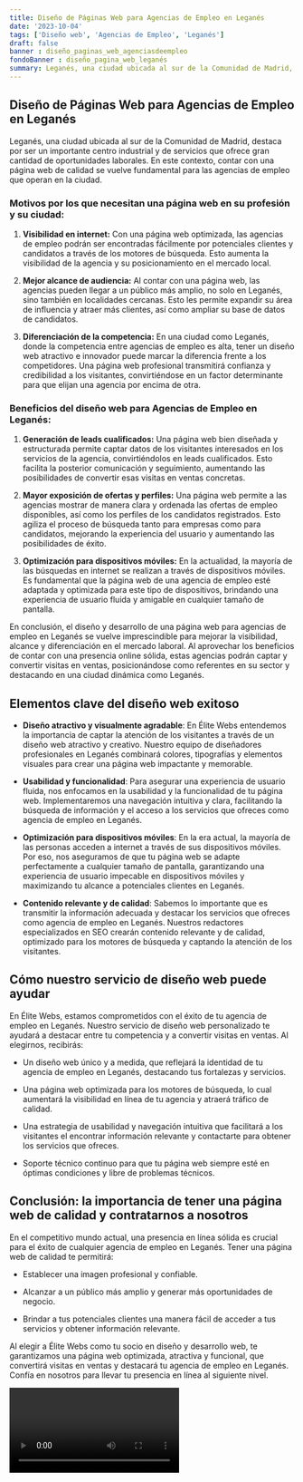 ```yaml
---
title: Diseño de Páginas Web para Agencias de Empleo en Leganés
date: '2023-10-04'
tags: ['Diseño web', 'Agencias de Empleo', 'Leganés']
draft: false
banner : diseño_paginas_web_agenciasdeempleo
fondoBanner : diseño_pagina_web_leganés
summary: Leganés, una ciudad ubicada al sur de la Comunidad de Madrid, destaca por ser un importante centro industrial y de servicios que ofrece gran cantidad de oportunidades laborales. En este contexto, contar con una página web de calidad se vuelve fundamental para las agencias de empleo que operan en la ciudad.
---
```


## Diseño de Páginas Web para Agencias de Empleo en Leganés

Leganés, una ciudad ubicada al sur de la Comunidad de Madrid, destaca por ser un importante centro industrial y de servicios que ofrece gran cantidad de oportunidades laborales. En este contexto, contar con una página web de calidad se vuelve fundamental para las agencias de empleo que operan en la ciudad.

### Motivos por los que necesitan una página web en su profesión y su ciudad:

1. **Visibilidad en internet:** Con una página web optimizada, las agencias de empleo podrán ser encontradas fácilmente por potenciales clientes y candidatos a través de los motores de búsqueda. Esto aumenta la visibilidad de la agencia y su posicionamiento en el mercado local.

2. **Mejor alcance de audiencia:** Al contar con una página web, las agencias pueden llegar a un público más amplio, no solo en Leganés, sino también en localidades cercanas. Esto les permite expandir su área de influencia y atraer más clientes, así como ampliar su base de datos de candidatos.

3. **Diferenciación de la competencia:** En una ciudad como Leganés, donde la competencia entre agencias de empleo es alta, tener un diseño web atractivo e innovador puede marcar la diferencia frente a los competidores. Una página web profesional transmitirá confianza y credibilidad a los visitantes, convirtiéndose en un factor determinante para que elijan una agencia por encima de otra.

### Beneficios del diseño web para Agencias de Empleo en Leganés:

1. **Generación de leads cualificados:** Una página web bien diseñada y estructurada permite captar datos de los visitantes interesados en los servicios de la agencia, convirtiéndolos en leads cualificados. Esto facilita la posterior comunicación y seguimiento, aumentando las posibilidades de convertir esas visitas en ventas concretas.

2. **Mayor exposición de ofertas y perfiles:** Una página web permite a las agencias mostrar de manera clara y ordenada las ofertas de empleo disponibles, así como los perfiles de los candidatos registrados. Esto agiliza el proceso de búsqueda tanto para empresas como para candidatos, mejorando la experiencia del usuario y aumentando las posibilidades de éxito.

3. **Optimización para dispositivos móviles:** En la actualidad, la mayoría de las búsquedas en internet se realizan a través de dispositivos móviles. Es fundamental que la página web de una agencia de empleo esté adaptada y optimizada para este tipo de dispositivos, brindando una experiencia de usuario fluida y amigable en cualquier tamaño de pantalla.

En conclusión, el diseño y desarrollo de una página web para agencias de empleo en Leganés se vuelve imprescindible para mejorar la visibilidad, alcance y diferenciación en el mercado laboral. Al aprovechar los beneficios de contar con una presencia online sólida, estas agencias podrán captar y convertir visitas en ventas, posicionándose como referentes en su sector y destacando en una ciudad dinámica como Leganés.

<GifSeo />

<Cta />

## Elementos clave del diseño web exitoso

- **Diseño atractivo y visualmente agradable**: En Élite Webs entendemos la importancia de captar la atención de los visitantes a través de un diseño web atractivo y creativo. Nuestro equipo de diseñadores profesionales en Leganés combinará colores, tipografías y elementos visuales para crear una página web impactante y memorable.

- **Usabilidad y funcionalidad**: Para asegurar una experiencia de usuario fluida, nos enfocamos en la usabilidad y la funcionalidad de tu página web. Implementaremos una navegación intuitiva y clara, facilitando la búsqueda de información y el acceso a los servicios que ofreces como agencia de empleo en Leganés.

- **Optimización para dispositivos móviles**: En la era actual, la mayoría de las personas acceden a internet a través de sus dispositivos móviles. Por eso, nos aseguramos de que tu página web se adapte perfectamente a cualquier tamaño de pantalla, garantizando una experiencia de usuario impecable en dispositivos móviles y maximizando tu alcance a potenciales clientes en Leganés.

- **Contenido relevante y de calidad**: Sabemos lo importante que es transmitir la información adecuada y destacar los servicios que ofreces como agencia de empleo en Leganés. Nuestros redactores especializados en SEO crearán contenido relevante y de calidad, optimizado para los motores de búsqueda y captando la atención de los visitantes.

## Cómo nuestro servicio de diseño web puede ayudar

En Élite Webs, estamos comprometidos con el éxito de tu agencia de empleo en Leganés. Nuestro servicio de diseño web personalizado te ayudará a destacar entre tu competencia y a convertir visitas en ventas. Al elegirnos, recibirás:

- Un diseño web único y a medida, que reflejará la identidad de tu agencia de empleo en Leganés, destacando tus fortalezas y servicios.

- Una página web optimizada para los motores de búsqueda, lo cual aumentará la visibilidad en línea de tu agencia y atraerá tráfico de calidad.

- Una estrategia de usabilidad y navegación intuitiva que facilitará a los visitantes el encontrar información relevante y contactarte para obtener los servicios que ofreces.

- Soporte técnico continuo para que tu página web siempre esté en óptimas condiciones y libre de problemas técnicos.

## Conclusión: la importancia de tener una página web de calidad y contratarnos a nosotros

En el competitivo mundo actual, una presencia en línea sólida es crucial para el éxito de cualquier agencia de empleo en Leganés. Tener una página web de calidad te permitirá:

- Establecer una imagen profesional y confiable.

- Alcanzar a un público más amplio y generar más oportunidades de negocio.

- Brindar a tus potenciales clientes una manera fácil de acceder a tus servicios y obtener información relevante.

Al elegir a Élite Webs como tu socio en diseño y desarrollo web, te garantizamos una página web optimizada, atractiva y funcional, que convertirá visitas en ventas y destacará tu agencia de empleo en Leganés. Confía en nosotros para llevar tu presencia en línea al siguiente nivel.

<Video />

<CtaBot job='Agencias de Empleo' city='Leganés'/>

<Gmaps query='Leganés+españa+maps' />